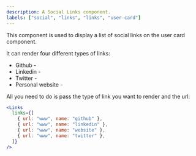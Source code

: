 ```yaml
---
description: A Social Links component.
labels: ["social", "links", "links", "user-card"]
---
```



This component is used to display a list of social links on the user card component.

It can render four different types of links:

- Github - <Github />
- Linkedin - <LinkedIn />
- Twitter - <Twitter />
- Personal website - <Globe />

All you need to do is pass the type of link you want to render and the url:

```jsx live
<Links
  links={[
    { url: "www", name: "github" },
    { url: "www", name: "linkedin" },
    { url: "www", name: "website" },
    { url: "www", name: "twitter" },
  ]}
/>
```

